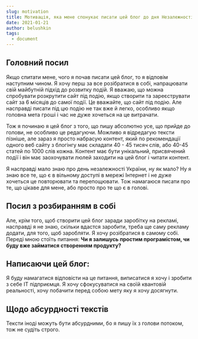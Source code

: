 ```yaml
---
slug: motivation
title: Мотивація, яка мене спонукає писати цей блог до дня Незалежності України 2021
date: 2021-01-21
author: belushkin
tags:
  - document
---
```

## Головний посил

Якщо спитати мене, чого я почав писати цей блог, то я відповім наступним чином. Я хочу перш за все розібратися в собі, напрацювати свій майбутній підхід до розвитку подій. Я вважаю, що можна спробувати розкрутити сайт під подію, якщо створити та зареєструвати сайт за 6 місяців до самої події. Це вважайте, що сайт під подію.
Але насправді писати під цю подію не так вже й легко, особливо якщо головна мета гроші і час не дуже хочеться на це витрачати. 

Тож я починаю я цей блог з того, що пишу абсолютно усе, що прийде до голови, не особливо це редагуючи. Можливо я відредагую тексти пізніше, але зараз я просто набрасую контент, який по рекомендації одного веб сайту з блогінгу має складати 40 - 45 тисяч слів,
або 40-45 статей по 1000 слів кожна. Контент має бути унікальний, присвячений події і він має заохочувати люлей заходити на цей блог і читати контент. 

Я насправді мало знаю про день незалежності України, ну як мало? Ну я знаю все те, що є в вільному доступі в мережі Інтернет і не дуже хочеться це повторювати та перепощювати. Тож намагаюся писати про те, що цікаве для мене, або просто про те що є в голові.

## Посил з розбиранням в собі

Але, крім того, щоб створити цей блог заради заробітку на рекламі, насправді я не знаю, скільки вдастся заробити, треба ще саму рекламу додати, для того, щоб заробляти. Я хочу розібратися в самому собі. Переді мною стоїть питання: **Чи я залишусь простим програмістом, чи буду вже займатися створенням продукту?**

## Написаючи цей блог:

Я буду намагатися відповісти на це питання, виписатися я хочу і зробити з себе IT підприємця. Я хочу сфокусуватися на своїй квантовій реальності, хочу побачити перед собою мету яку я хочу досягнути.

## Щодо абсурдності текстів

Тексти іноді можуть бути абсурдними, бо я пишу їх з голови потоком, тож не судіть строго.
